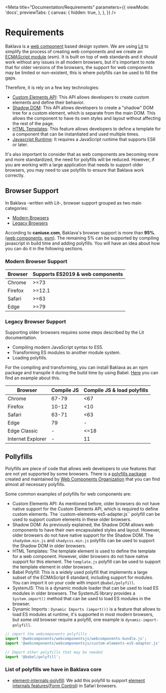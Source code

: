 
<Meta
  title="Documentation/Requirements"
  parameters={{
    viewMode: 'docs',
    previewTabs: {
      canvas: {
        hidden: true,
      },
    },
  }}
/>

# Requirements

Baklava is a [web component](https://developer.mozilla.org/en-US/docs/Web/Web_Components) based design system. We are using [Lit](https://lit.dev) to simplify the process of creating web components and we create an [ECMAScript module](https://developer.mozilla.org/en-US/docs/Web/JavaScript/Guide/Modules) (esm).
It is built on top of web standards and it should work without any issues in all modern browsers, but it's important to note that for older versions of the browsers,
the support for web components may be limited or non-existent, this is where polyfills can be used to fill the gaps.

Therefore, it is rely on a few key technologies:
- [Custom Elements API](https://developer.mozilla.org/en-US/docs/Web/Web_Components/Using_custom_elements): This API allows developers to create custom elements and define their behavior.
- [Shadow DOM](https://developer.mozilla.org/en-US/docs/Web/Web_Components/Using_shadow_DOM): This API allows developers to create a "shadow" DOM tree for a custom element, which is separate from the main DOM. This allows the component to have its own styles and layout without affecting the rest of the page.
- [HTML Templates](https://developer.mozilla.org/en-US/docs/Web/Web_Components/Using_templates_and_slots): This feature allows developers to define a template for a component that can be instantiated and used multiple times.
- [Javascript Runtime](https://dev.to/iggredible/what-the-heck-are-cjs-amd-umd-and-esm-ikm): It requires a JavaScript runtime that supports ES6 or later.

It's also important to consider that as web components are becoming more and more standardized,
the need for polyfills will be reduced. However, if you are working with a large application that needs
to support older browsers, you may need to use polyfills to ensure that Baklava work correctly.

## Browser Support
In Baklava -written with Lit-, browser support grouped as two main categories:
- [Modern Browsers](https://lit.dev/docs/tools/requirements/#building-for-modern-browsers)
- [Legacy Browsers](https://lit.dev/docs/tools/requirements/#building-for-legacy-browsers)

According to **caniuse.com**, Baklava's browser support is more than **95%**. ([web components](https://caniuse.com/?search=web%20components), [esm](https://caniuse.com/?search=esm)).
The remaining 5% can be supported by compiling javascript in build time and adding polyfills. You will have an idea about how you can do it in the following sections.

### Modern Browser Support
| Browser |  Supports ES2019 & web components |
|---------|------|
| Chrome  |  >=73  |
| Firefox |  >=12.1 |
| Safari  |  >=63  |
| Edge    |  >=79  |

### Legacy Browser Support
Supporting older browsers requires some steps described by the Lit documentation.
- Compiling modern JavaScript syntax to ES5.
- Transforming ES modules to another module system.
- Loading polyfills.

For the compiling and transforming, you can install Baklava as an npm package and transpile it during the build time by using Babel.
[Here](https://medium.com/@sivaraj-v/basic-webpack-4-and-es5-to-es6-transpiler-using-babel-dc66e72c86c6) you can find an example about this.

| Browser |  Compile JS	| Compile JS & load polyfills |
|---------|------|-----|
| Chrome  |  67-79	  | <67 |
| Firefox |  10-12	 | <10|
| Safari  |  63-71  | <63|
| Edge    | 79  | - |
| Edge Classic   | - | <=18 |
| Internet Explorer   | -  | 11 |

## Pollyfills

Polyfills are piece of code that allows web developers to use features that are not yet supported by some browsers. There is a [polyfills package](https://github.com/webcomponents/polyfills) created and maintained by [Web Components Organization](webcomponents.org) that you can find almost all necessary polyfills.

Some common examples of polyfills for web components are:
- Custom Elements API: As mentioned before, older browsers do not have native support for the Custom Elements API, which is required to define custom elements. The `custom-elements-es5-adapter.js`` polyfill can be used to support custom elements in these older browsers.
- Shadow DOM: As previously explained, the Shadow DOM allows web components to have their own encapsulated styles and layout. However, older browsers do not have native support for the Shadow DOM. The `shadydom.min.js` and `shadycss.min.js` polyfills can be used to support the Shadow DOM in older browsers.
- HTML Templates: The template element is used to define the template for a web component. However, older browsers do not have native support for this element. The `template.js` polyfill can be used to support the template element in older browsers.
- Babel Polyfill: This is a widely used polyfill that implements a large subset of the ECMAScript 6 standard, including support for modules. You can import it on your code with import `@babel/polyfill`.
- SystemJS: This is a dynamic module loader that can be used to load ES modules in older browsers. The SystemJS library provides a `System.import()` method that can be used to load ES modules in the browser.
- Dynamic Imports : `Dynamic Imports (import())` is a feature that allows to load ES modules at runtime, it's supported in most modern browsers, but some old browser require a polyfill, one example is `dynamic-import-polyfill`.

```js
// import the webcomponents polyfills
import '@webcomponents/webcomponentsjs/webcomponents-bundle.js';
import '@webcomponents/webcomponentsjs/custom-elements-es5-adapter.js';

// Import other polyfills that may be needed
import '@babel/polyfill';
```

### List of polyfills we have in Baklava core
- [element-internals-polyfill](https://www.npmjs.com/package/element-internals-polyfill): We add this polyfill to support [element internals features](https://developer.mozilla.org/en-US/docs/Web/API/ElementInternals)([Form Control](https://github.com/open-wc/form-participation)) in Safari browsers.
